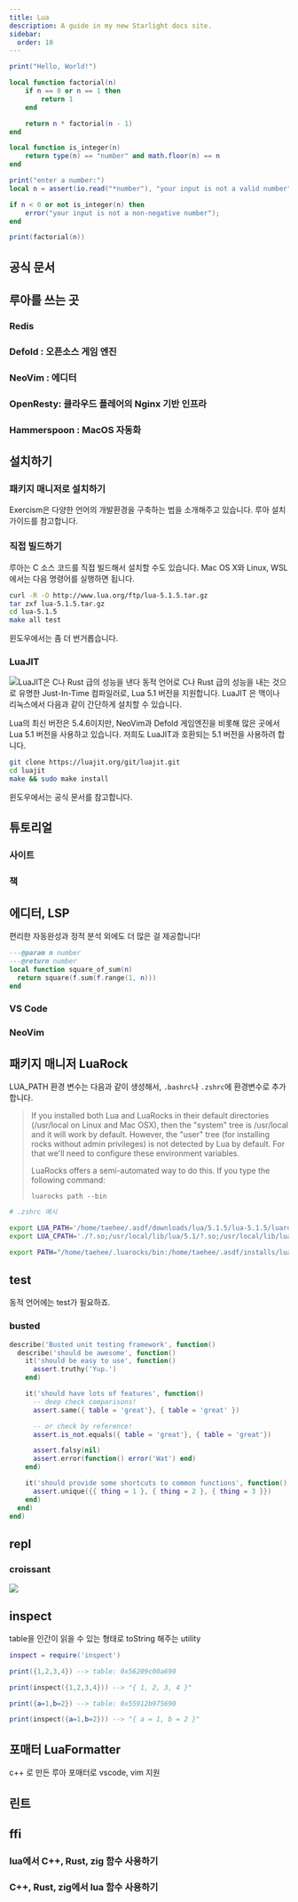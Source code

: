 ```yaml
---
title: Lua
description: A guide in my new Starlight docs site.
sidebar:
  order: 10
---
```



<div class="not-content">
  <YouTube id="https://youtu.be/jUuqBZwwkQw" />
</div>

```lua
print("Hello, World!")
```

```lua
local function factorial(n)
    if n == 0 or n == 1 then
        return 1
    end

    return n * factorial(n - 1)
end

local function is_integer(n)
    return type(n) == "number" and math.floor(n) == n
end

print("enter a number:")
local n = assert(io.read("*number"), "your input is not a valid number")

if n < 0 or not is_integer(n) then
    error("your input is not a non-negative number");
end

print(factorial(n))
```

## 공식 문서

<LinkCard
  title="Lua: Getting started"
  description="Welcome! Lua is a powerful and fast programming language that is easy to learn and use and to embed into your application."
  href="https://www.lua.org/"
/>
## 루아를 쓰는 곳

### Redis

<LinkCard
  title="Scripting with Lua | Redis"
  description="Redis lets users upload and execute Lua scripts on the server."
  href="https://redis.io/docs/interact/programmability/eval-intro/"
/>

### Defold : 오픈소스 게임 엔진

<LinkCard
  title="Lua programming in Defold"
  description="The Defold engine has the Lua language embedded for scripting."
  href="https://defold.com/manuals/lua/"
/>

### NeoVim : 에디터

<LinkCard
  title="Lua - Neovim docs"
  description="The Lua 5.1 script engine is builtin and always available."
  href="https://neovim.io/doc/user/lua.html"
/>
<LinkCard
  title="네오빔에서 루아 사용하기"
  description="개발 언어로 네오빔에 통합된 루아는 네오빔의 주요한 특징 중 하나로 자리잡고 있습니다. 하지만 루아로 플러그인을 작성하는 방법에 대한 자료는 빔스크립트에 비해 많지 않습니다. 그래서 사람들이 더 쉽게 시작할 수 있도록 기본적인 정보를 제공하려고 합니다."
  href="https://github.com/krapjost/nvim-lua-guide-kr"
/>

### OpenResty: 클라우드 플레어의 Nginx 기반 인프라

<LinkCard
  title="OpenResty®"
  description="penResty® is a full-fledged web platform that integrates our enhanced version of the Nginx core, our enhanced version of LuaJIT, many carefully written Lua libraries, lots of high quality 3rd-party Nginx modules,"
  href="https://openresty.org/en/"
/>

### Hammerspoon : MacOS 자동화

<LinkCard
  title="Hammerspoon"
  description="This is a tool for powerful automation of macOS. At its core, Hammerspoon is just a bridge between the operating system and a Lua scripting engine. "
  href="https://www.hammerspoon.org/"
/>

## 설치하기

### 패키지 매니저로 설치하기

Exercism은 다양한 언어의 개발환경을 구축하는 법을 소개해주고 있습니다. 루아 설치 가이드를 참고합니다.

<LinkCard
  title="Exercism : Installing Lua locally"
  description="Learn how to install Lua locally to solve Exercism's exercises on your own machine"
  href="https://exercism.org/docs/tracks/lua/installation"
/>

### 직접 빌드하기

루아는 C 소스 코드를 직접 빌드해서 설치할 수도 있습니다. Mac OS X와 Linux, WSL에서는 다음 명령어를 실행하면 됩니다.

```sh
curl -R -O http://www.lua.org/ftp/lua-5.1.5.tar.gz
tar zxf lua-5.1.5.tar.gz
cd lua-5.1.5
make all test
```

윈도우에서는 좀 더 번거롭습니다.

<LinkCard
  title="Building Lua In Windows For Newbies"
  description="This is a step-by-step tutorial to get up and running with Lua on Microsoft Windows systems by downloading and compiling the sources using only free tools or tools already present on any Windows installation."
  href="http://lua-users.org/wiki/BuildingLuaInWindowsForNewbies"
/>

### LuaJIT

![LuaJIT은 C나 Rust 급의 성능을 낸다](https://luascript-blog-assets.s3.eu-west-2.amazonaws.com/benchmarks.svg)
동적 언어로 C나 Rust 급의 성능을 내는 것으로 유명한 Just-In-Time 컴파일러로, Lua 5.1 버전을 지원합니다. LuaJIT 은 맥이나 리눅스에서 다음과 같이 간단하게 설치할 수 있습니다.

Lua의 최신 버전은 5.4.6이지만, NeoVim과 Defold 게임엔진을 비롯해 많은 곳에서 Lua 5.1 버전을 사용하고 있습니다. 저희도 LuaJIT과 호환되는 5.1 버전을 사용하려 합니다.

```sh
git clone https://luajit.org/git/luajit.git
cd luajit
make && sudo make install
```

윈도우에서는 공식 문서를 참고합니다.

<LinkCard
  title="LuaJIT Installation : Windows Systems"
  description="Either install one of the open source SDKs (MinGW or Cygwin), which come with a modified GCC plus the required development headers. Or install Microsoft's Visual Studio (MSVC)."
  href="https://luajit.org/install.html#windows"
/>

## 튜토리얼

### 사이트

<LinkCard
  title="Learn Lua in 15 Minutes (한국어판)"
  description="-- 대시 두 개는 한 줄짜리 주석을 의미합니다."
  href="https://learnxinyminutes.com/docs/ko-kr/lua-kr/"
/>

<LinkCard
  title="Exercism Lua 트랙"
  description="Lua (pronounced LOO-ah, which means Moon in Portuguese) is a simple yet powerful, lightweight, fast, portable and embeddable scripting language. "
  href="https://exercism.org/tracks/lua"
/>

### 책

<LinkCard
  title="Programming in Lua (first edition)"
  description="This is the online version of the first edition of the book Programming in Lua, a detailed and authoritative introduction to all aspects of Lua programming written by Lua's chief architect. The first edition was aimed at Lua 5.0."
  href="https://www.lua.org/pil/contents.html"
/>

<LinkCard
  title="Lua 5.1 Reference Manual"
  description="The reference manual is the official definition of the Lua language. For a complete introduction to Lua programming, see the book Programming in Lua."
  href="http://www.lua.org/manual/5.1/"
/>

## 에디터, LSP

편리한 자동완성과 정적 분석 외에도 더 많은 걸 제공합니다!

<LinkCard
  title="Lua Language Server - Annotations"
  description="The language server does its best to infer types through contextual analysis, however, sometimes manual documentation is necessary to improve completion and signature information. It does this through LuaCATS (Lua Comment And Type System) annotations, which are based off of EmmyLua annotations ."
  href="https://luals.github.io/wiki/annotations/"
/>

```lua
---@param n number
---@return number
local function square_of_sum(n)
  return square(f.sum(f.range(1, n)))
end
```

### VS Code

<LinkCard
  title="Lua: Visual Studio Marketplace"
  description="Lua development just got a whole lot better 🧠"
  href="https://marketplace.visualstudio.com/items?itemName=sumneko.lua"
/>

### NeoVim

## 패키지 매니저 LuaRock

<LinkCard
  title="LuaRock - Quick Start"
  description="If you're just getting started with LuaRocks, these are things you probably want to read first:"
  href="https://github.com/luarocks/luarocks/wiki/Documentation#user-content-Quick_start"
/>

LUA_PATH 환경 변수는 다음과 같이 생성해서, `.bashrc`나 `.zshrc`에 환경변수로 추가합니다.

> If you installed both Lua and LuaRocks in their default directories (/usr/local on Linux and Mac OSX), then the "system" tree is /usr/local and it will work by default. However, the "user" tree (for installing rocks without admin privileges) is not detected by Lua by default. For that we'll need to configure these environment variables.
>
> LuaRocks offers a semi-automated way to do this. If you type the following command:
>
> `luarocks path --bin`

```sh
# .zshrc 예시

export LUA_PATH='/home/taehee/.asdf/downloads/lua/5.1.5/lua-5.1.5/luarocks-3.9.2/src/?.lua;./?.lua;/usr/local/share/lua/5.1/?.lua;/usr/local/share/lua/5.1/?/init.lua;/usr/local/lib/lua/5.1/?.lua;/usr/local/lib/lua/5.1/?/init.lua;;/home/taehee/.luarocks/share/lua/5.1/?.lua;/home/taehee/.luarocks/share/lua/5.1/?/init.lua;/home/taehee/.asdf/installs/lua/5.1.5/luarocks/share/lua/5.1/?.lua;/home/taehee/.asdf/installs/lua/5.1.5/luarocks/share/lua/5.1/?/init.lua'
export LUA_CPATH='./?.so;/usr/local/lib/lua/5.1/?.so;/usr/local/lib/lua/5.1/loadall.so;/home/taehee/.luarocks/lib/lua/5.1/?.so;/home/taehee/.asdf/installs/lua/5.1.5/luarocks/lib/lua/5.1/?.so'

export PATH="/home/taehee/.luarocks/bin:/home/taehee/.asdf/installs/lua/5.1.5/bin:/home/taehee/.asdf/installs/lua/5.1.5/luarocks/bin:$PATH"
```

## test

동적 언어에는 test가 필요하죠.

### busted

<LinkCard
  title="GitHub - lunarmodules/busted"
  description="Elegant Lua unit testing."
  href="https://github.com/lunarmodules/busted"
/>

```lua
describe('Busted unit testing framework', function()
  describe('should be awesome', function()
    it('should be easy to use', function()
      assert.truthy('Yup.')
    end)

    it('should have lots of features', function()
      -- deep check comparisons!
      assert.same({ table = 'great'}, { table = 'great' })

      -- or check by reference!
      assert.is_not.equals({ table = 'great'}, { table = 'great'})

      assert.falsy(nil)
      assert.error(function() error('Wat') end)
    end)

    it('should provide some shortcuts to common functions', function()
      assert.unique({{ thing = 1 }, { thing = 2 }, { thing = 3 }})
    end)
  end)
end)
```

## repl

### croissant

<LinkCard
  title="GitHub - giann/croissant"
  description="🥐 A Lua REPL and debugger."
  href="https://github.com/giann/croissant"
/>

![](https://github.com/giann/croissant/raw/master/assets/repl.gif)

## inspect

table을 인간이 읽을 수 있는 형태로 toString 해주는 utility

<LinkCard
  title="GitHub - kikito/inspect.lua"
  description="Human-readable representation of Lua tables"
  href="https://github.com/kikito/inspect.lua"
/>

```lua
inspect = require('inspect')

print({1,2,3,4}) --> table: 0x56209c00a690

print(inspect({1,2,3,4})) --> "{ 1, 2, 3, 4 }"

print({a=1,b=2}) --> table: 0x55912b975690

print(inspect({a=1,b=2})) --> "{ a = 1, b = 2 }"
```

## 포매터 LuaFormatter

<LinkCard
  title="GitHub - Koihik/LuaFormatter"
  description="Reformats your Lua source code."
  href="https://github.com/Koihik/LuaFormatter"
/>

c++ 로 만든 루아 포매터로 vscode, vim 지원

## 린트

<LinkCard
  title="GitHub - mpeterv/luacheck"
  description="A tool for linting and static analysis of Lua code."
  href="https://github.com/mpeterv/luacheck"
/>

## ffi

### lua에서 C++, Rust, zig 함수 사용하기

### C++, Rust, zig에서 lua 함수 사용하기
